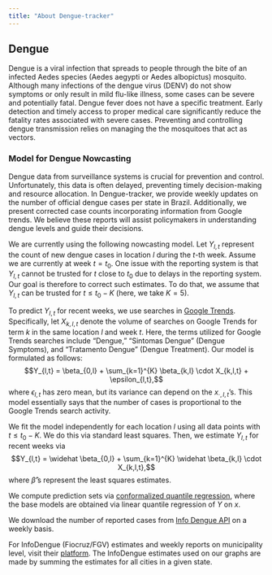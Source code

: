 ```yaml
---
title: "About Dengue-tracker"
---
```


<meta name="viewport" content="width=device-width, initial-scale=1.0, maximum-scale=1.0, user-scalable=no" />

## Dengue

Dengue is a viral infection that spreads to people through the bite of an infected Aedes species (Aedes aegypti or Aedes albopictus) mosquito.
<!--
About half of the global population is currently at risk of contracting dengue fever, with an estimated 100 to 400 million infections occurring annually. Dengue is prevalent in tropical and subtropical regions worldwide, primarily in urban and semi-urban areas.
-->
Although many infections of the dengue virus (DENV) do not show symptoms or only result in mild flu-like illness, some cases can be severe and potentially fatal. Dengue fever does not have a specific treatment. Early detection and timely access to proper medical care significantly reduce the fatality rates associated with severe cases. Preventing and controlling dengue transmission relies on managing the the mosquitoes that act as vectors.


### Model for Dengue Nowcasting

Dengue data from surveillance systems is crucial for prevention and control. Unfortunately, this data is often delayed, preventing timely decision-making and resource allocation. In Dengue-tracker, we provide weekly updates on the number of official dengue cases per state in Brazil. Additionally, we present corrected case counts incorporating information from Google trends. We believe these reports will assist policymakers in understanding dengue levels and guide their decisions.


We are currently using the following nowcasting model.
Let $Y_{l,t}$ represent the count of new dengue cases in location $l$ during the $t$-th week. Assume we are currently at week $t=t_0$. One issue with the reporting system is that $Y_{l,t}$ cannot be trusted for $t$ close to $t_0$ due to delays in the reporting system. Our goal is therefore to correct such estimates. To do that, we assume that $Y_{l,t}$ can be trusted for $t\leq t_0-K$ (here, we take $K=5$).

To predict $Y_{l,t}$ for recent weeks, we use searches in [Google Trends](https://trends.google.com.br/trends/){target="_blank"}. Specifically, let $X_{k,l,t}$ denote the volume of searches on Google Trends for term $k$ in the same location $l$ and week $t$. Here, the terms utilized for Google Trends searches include "Dengue," "Sintomas Dengue" (Dengue Symptoms), and "Tratamento Dengue" (Dengue Treatment). Our model is formulated as follows: $$Y_{l,t} = \beta_{0,l} + \sum_{k=1}^{K} \beta_{k,l} \cdot X_{k,l,t} + \epsilon_{l,t},$$
where $\epsilon_{l,t}$ has zero mean, but its variance can depend on the $x_{\cdot,l,t}$'s.
This model essentially says that the number of cases is proportional to the Google Trends search activity.

We fit the model independently for each location $l$ using all data points with $t \leq t_0-K$. We do this via standard least squares. Then, we estimate $Y_{l,t}$ for recent weeks via $$Y_{l,t} = \widehat \beta_{0,l} + \sum_{k=1}^{K} \widehat \beta_{k,l} \cdot X_{k,l,t},$$ where $\widehat \beta$'s represent the least squares estimates.

We compute prediction sets via [conformalized quantile regression](https://proceedings.neurips.cc/paper_files/paper/2019/file/5103c3584b063c431bd1268e9b5e76fb-Paper.pdf){target="_blank"}, where the base models are obtained via linear quantile regression of $Y$ on $x$.

We download the number of reported cases from [Info Dengue API](https://info.dengue.mat.br/services/){target="_blank"} on a weekly basis.

For InfoDengue (Fiocruz/FGV) estimates and weekly reports on municipality level, visit their [platform](https://info.dengue.mat.br/){target="_blank"}. The InfoDengue estimates used on our
graphs are made by summing the estimates for all cities in a given state.
